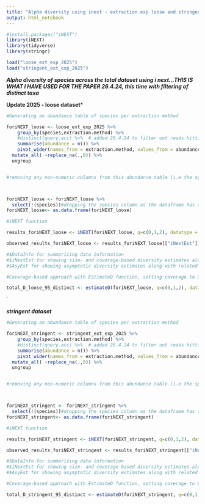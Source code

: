 ```yaml
---
title: "Alpha diversity using inext - extraction exp loose and stringent datasets 2025"
output: html_notebook
---
```


```r
#install.packages("iNEXT")
library(iNEXT)
library(tidyverse)
library(stringr)

load("loose_ext_exp_2025")
load("stringent_ext_exp_2025")
```

***Alpha diversity of species across the total dataset using i next...THIS IS WHAT I HAVE USED FOR THE PAPER 26.4.24, this time with filtering of distinct taxa***



**Update 2025 - loose dataset***


```r
#Generating an abundance table of species per extraction method

foriNEXT_loose <- loose_ext_exp_2025 %>%
    group_by(species,extraction.method) %>%
    #distinct(query.acc) %>%  # added 26.4.24 to filter out reads hitting to multiple phyla. Update feb 2025 - we dont actually need this anymore as our loose/stringent filtering has already removed duplicate read entries
    summarise(abundance = n()) %>%
    pivot_wider(names_from = extraction.method, values_from = abundance)%>%
  mutate_all( ~replace_na(.,0)) %>%
  ungroup


#removing any non-numeric columns from this abundance table (i.e the species column). Abundance dataframe must have only numeric variables



foriNEXT_loose <- foriNEXT_loose %>%
  select(!(species))#dropping the species column as the dataframe has to only be numeric (each row is the abundance of the same species across the columns (extraction methods) all we've done here is just dropped the species column giving you the name of the species, which we don't need anyway as we are only interested in abundances as a whole and not abundances of a specidfic species)
foriNEXT_loose<- as.data.frame(foriNEXT_loose)

#iNEXT function

results_foriNEXT_loose <- iNEXT(foriNEXT_loose, q=c(0,1,2), datatype = "abundance") #asking it to give me hills species richness q=0, hills shannon, q=1 and hilla simpson, q=2 for every extraction method, supplying a dataset that has abundance data (this is our foriNEXT_loose dataset made at the beginning of this code chunk. The iNEXT() function returns the "iNEXT" object including three output lists: 

observed_results_foriNEXT_loose <- results_foriNEXT_loose[["iNextEst"]][["coverage_based"]] #this will give you the observed results for every extraction method. #pulling out [["iNextEst"]] from the list results_foriNEXT_loose becuase this has size based and coverage based diversity results (qD) for each of our diversity metrics (Order.q). We ignore everything except the observed data, because the coverage data here is based on standardising based on a certain sample size, not a certain coverage (what estimateD below does)

#$DataInfo for summarizing data information
#$iNextEst for showing size- and coverage-based diversity estimates along with related statistics for a series of rarefied and extrapolated samples; and
#$AsyEst for showing asymptotic diversity estimates along with related statistics.

#Coverage-based approach with EstimateD function, setting coverage to 95%

total_D_loose_95_distinct <- estimateD(foriNEXT_loose, q=c(0,1,2), datatype = "abundance", base = "coverage", level = 0.95)


```




`



***stringent dataset***

```r
#Generating an abundance table of species per extraction method

foriNEXT_stringent <- stringent_ext_exp_2025 %>%
    group_by(species,extraction.method) %>%
    #distinct(query.acc) %>%  # added 26.4.24 to filter out reads hitting to multiple phyla. Update feb 2025 - we dont actually need this anymore as our stringent/stringent filtering has already removed duplicate read entries
    summarise(abundance = n()) %>%
    pivot_wider(names_from = extraction.method, values_from = abundance)%>%
  mutate_all( ~replace_na(.,0)) %>%
  ungroup


#removing any non-numeric columns from this abundance table (i.e the species column). Abundance dataframe must have only numeric variables



foriNEXT_stringent <- foriNEXT_stringent %>%
  select(!(species))#dropping the species column as the dataframe has to only be numeric (each row is the abundance of the same species across the columns (extraction methods) all we've done here is just dropped the species column giving you the name of the species, which we don't need anyway as we are only interested in abundances as a whole and not abundances of a specidfic species)
foriNEXT_stringent<- as.data.frame(foriNEXT_stringent)

#iNEXT function

results_foriNEXT_stringent <- iNEXT(foriNEXT_stringent, q=c(0,1,2), datatype = "abundance") #asking it to give me hills species richness q=0, hills shannon, q=1 and hilla simpson, q=2 for every extraction method, supplying a dataset that has abundance data (this is our foriNEXT_stringent dataset made at the beginning of this code chunk. The iNEXT() function returns the "iNEXT" object including three output lists: 

observed_results_foriNEXT_stringent <- results_foriNEXT_stringent[["iNextEst"]][["coverage_based"]] #this will give you the observed results for every extraction method. #pulling out [["iNextEst"]] from the list results_foriNEXT_stringent becuase this has size based and coverage based diversity results (qD) for each of our diversity metrics (Order.q). We ignore everything except the observed data, because the coverage data here is based on standardising based on a certain sample size, not a certain coverage (what estimateD below does)

#$DataInfo for summarizing data information
#$iNextEst for showing size- and coverage-based diversity estimates along with related statistics for a series of rarefied and extrapolated samples; and
#$AsyEst for showing asymptotic diversity estimates along with related statistics.

#Coverage-based approach with EstimateD function, setting coverage to 95%

total_D_stringent_95_distinct <- estimateD(foriNEXT_stringent, q=c(0,1,2), datatype = "abundance", base = "coverage", level = 0.95)


```

